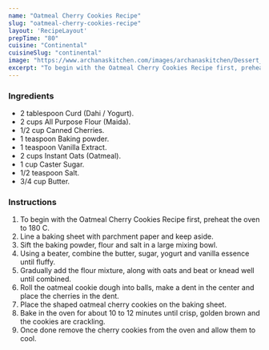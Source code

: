 ---
name: "Oatmeal Cherry Cookies Recipe"
slug: "oatmeal-cherry-cookies-recipe"
layout: 'RecipeLayout'
prepTime: "80"
cuisine: "Continental"
cuisineSlug: "continental"
image: "https://www.archanaskitchen.com/images/archanaskitchen/Dessert_Cookies/Chocolate_Cherry_Cookies_Recipe-1.jpg"
excerpt: "To begin with the Oatmeal Cherry Cookies Recipe first, preheat the oven to 180 C"
---

### Ingredients

- 2 tablespoon Curd (Dahi / Yogurt).
- 2 cups All Purpose Flour (Maida).
- 1/2 cup Canned Cherries.
- 1 teaspoon Baking powder.
- 1 teaspoon Vanilla Extract.
- 2 cups Instant Oats (Oatmeal).
- 1 cup Caster Sugar.
- 1/2 teaspoon Salt.
- 3/4 cup Butter.

### Instructions

1. To begin with the Oatmeal Cherry Cookies Recipe first, preheat the oven to 180 C.
1. Line a baking sheet with parchment paper and keep aside.
1. Sift the baking powder, flour and salt in a large mixing bowl.
1. Using a beater, combine the butter, sugar, yogurt and vanilla essence until fluffy.
1. Gradually add the flour mixture, along with oats and beat or knead well until combined.
1. Roll the oatmeal cookie dough into balls, make a dent in the center and place the cherries in the dent.
1. Place the shaped oatmeal cherry cookies on the baking sheet.
1. Bake in the oven for about 10 to 12 minutes until crisp, golden brown and the cookies are crackling.
1. Once done remove the cherry cookies from the oven and allow them to cool.
